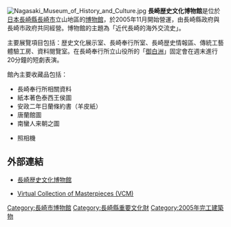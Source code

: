 {{coord|32|45|10.2|N|129|52|46.2|E|region:JP_type:landmark|display=title}}
[[File:Nagasaki_Museum_of_History_and_Culture.jpg|thumb]]
'''長崎歴史文化博物館'''是位於[[日本|日本]][[長崎縣|長崎縣]][[長崎市|長崎市]]立山地區的[[博物館|博物館]]，於2005年11月開始營運，由長崎縣政府與長崎市政府共同經營。博物館的主題為「近代長崎的海外交流史」。

主要展覽項目包括：歴史文化展示室、長崎奉行所室、長崎歴史情報區、傳統工藝體驗工房、資料閱覽室。在長崎奉行所立山役所的「[[白洲_(日本)|御白洲]]」固定會在週末進行20分鐘的短劇表演。

館內主要收藏品包括：
* 長崎奉行所相關資料
* 紙本著色泰西王侯圖
* 安政二年日蘭條約書（羊皮紙）
* 唐蘭館圖
* 南蠻人来朝之圖
* {{tsl|ja|上野彦馬|上野彥馬}}照相機

== 外部連結 ==
{{Commonscat|Nagasaki Museum of History and Culture}}
* {{Ja}} [http://www.nmhc.jp/index.html 長崎歴史文化博物館] {{Wayback|url=http://www.nmhc.jp/index.html |date=20210225190545 }}
* [https://web.archive.org/web/20080802000217/http://masterpieces.asemus.museum/index.aspx Virtual Collection of Masterpieces (VCM)]

{{DEFAULTSORT:Nagasaki Rekishi Bunka Hakubutsukan}}
[[Category:長崎市博物館|Category:長崎市博物館]]
[[Category:長崎縣重要文化財|Category:長崎縣重要文化財]]
[[Category:2005年完工建築物|Category:2005年完工建築物]]